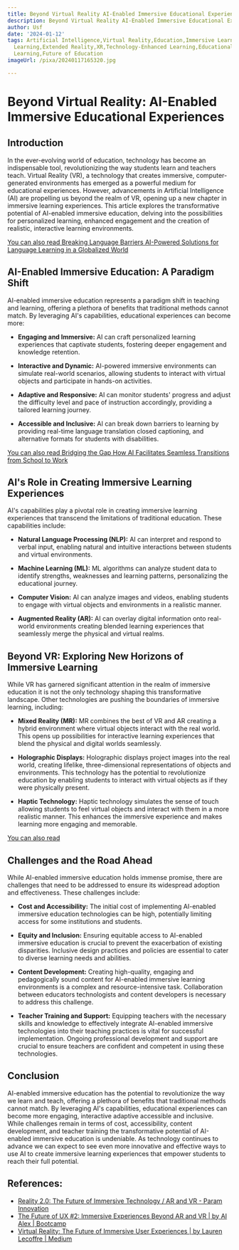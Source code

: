 ```yaml
---
title: Beyond Virtual Reality AI-Enabled Immersive Educational Experiences
description: Beyond Virtual Reality AI-Enabled Immersive Educational Experiences
author: Usf
date: '2024-01-12'
tags: Artificial Intelligence,Virtual Reality,Education,Immersive Learning,AI-Enabled
  Learning,Extended Reality,XR,Technology-Enhanced Learning,Educational Technology,Innovative
  Learning,Future of Education
imageUrl: /pixa/20240117165320.jpg

---
```

# Beyond Virtual Reality: AI-Enabled Immersive Educational Experiences

## Introduction
In the ever-evolving world of education, technology has become an indispensable tool, revolutionizing the way students learn and teachers teach. Virtual Reality (VR),  a technology that  creates  immersive, computer-generated environments has emerged as a powerful medium for educational experiences. However, advancements in Artificial Intelligence (AI) are propelling us beyond the  realm of VR, opening up a new chapter in immersive learning experiences.  This article explores the transformative potential of AI-enabled immersive education, delving into  the possibilities for personalized learning, enhanced engagement and the  creation of realistic, interactive learning  environments.

[You can also read Breaking Language Barriers AI-Powered Solutions  for  Language Learning in a Globalized World](Breaking%20Language%20Barriers%20AI-Powered%20Solutions%20for%20Language%20Learning%20in%20a%20Globalized%20World)


## AI-Enabled Immersive Education: A Paradigm Shift

AI-enabled immersive education represents a paradigm shift in teaching and learning, offering a plethora of benefits that traditional methods cannot match. By leveraging AI's capabilities, educational experiences can become more:

- **Engaging and Immersive:** AI can craft personalized learning experiences that captivate students, fostering  deeper engagement and  knowledge retention.

- **Interactive  and Dynamic:** AI-powered immersive environments can simulate real-world scenarios, allowing students to interact with virtual  objects and participate in hands-on activities.

- **Adaptive and  Responsive:** AI can monitor students' progress and adjust the difficulty  level and pace of instruction  accordingly, providing a tailored learning journey.

- **Accessible and Inclusive:** AI can break down barriers  to learning by providing real-time language  translation closed captioning, and alternative formats for students with disabilities.

[You can  also read Bridging the Gap  How AI Facilitates Seamless Transitions from School to Work](Bridging%20the%20Gap%20How%20AI%20Facilitates%20Seamless%20Transitions%20from%20School%20to%20Work)


## AI's Role in Creating  Immersive Learning Experiences

AI's capabilities play a pivotal role in creating immersive learning experiences that transcend the limitations of traditional education. These capabilities include:

- **Natural Language  Processing (NLP):** AI  can interpret and respond to  verbal input, enabling  natural and intuitive interactions between students  and virtual environments.

- **Machine Learning (ML):** ML algorithms can analyze student data to identify strengths,  weaknesses and  learning patterns, personalizing the educational journey.

- **Computer Vision:** AI can analyze images and videos, enabling students to engage with virtual  objects and environments in a realistic manner.

-  **Augmented Reality  (AR):** AI can overlay  digital information onto real-world environments creating  blended learning experiences that seamlessly merge the physical and virtual realms.

## Beyond  VR: Exploring New Horizons of Immersive Learning

While  VR has garnered  significant attention  in the realm of immersive education it is not the only technology shaping this transformative landscape. Other  technologies are pushing the boundaries  of immersive learning, including:

- **Mixed Reality (MR):** MR combines the best of VR and AR creating a hybrid environment where virtual  objects interact with  the real world. This opens up possibilities for interactive learning experiences that blend the  physical and digital worlds  seamlessly.

-  **Holographic Displays:** Holographic displays project images  into the real world, creating lifelike, three-dimensional representations of objects  and environments. This technology has the potential to revolutionize education by enabling students to  interact with virtual objects as if they were physically present.

- **Haptic Technology:** Haptic technology simulates the sense of  touch allowing students to feel virtual objects and interact with them in a  more  realistic manner. This  enhances the immersive experience and makes learning more engaging and memorable.

[You can also read ]()


## Challenges and  the Road Ahead

While  AI-enabled immersive education holds immense promise, there are challenges that need to be addressed to ensure its widespread adoption and effectiveness. These challenges include:

- **Cost and Accessibility:** The initial cost of implementing AI-enabled immersive education technologies can be high, potentially  limiting access for some institutions and students.

- **Equity  and Inclusion:** Ensuring equitable access to AI-enabled immersive education is crucial to prevent the exacerbation of  existing disparities. Inclusive design practices and  policies are essential to cater to diverse learning  needs  and abilities.

- **Content Development:** Creating high-quality, engaging and pedagogically sound  content for AI-enabled immersive learning environments is a complex and resource-intensive task. Collaboration between educators technologists and content developers is necessary to address this challenge.

- **Teacher Training  and Support:**  Equipping teachers with the necessary skills and  knowledge to effectively integrate AI-enabled immersive technologies into  their teaching practices is vital for successful implementation. Ongoing professional development and support  are crucial to ensure teachers are  confident and competent in  using these technologies.


## Conclusion

AI-enabled  immersive education has the potential to revolutionize the way we learn and teach, offering a plethora of benefits that  traditional methods cannot match. By leveraging AI's capabilities, educational experiences  can become  more engaging, interactive adaptive accessible and inclusive.  While challenges remain in terms of cost, accessibility, content development, and teacher training the transformative potential of  AI-enabled immersive education is undeniable. As technology continues to advance we can expect to see  even more innovative and effective ways to use AI to create immersive learning experiences that  empower students to reach  their full potential.

## References:
- [Reality 2.0: The Future of Immersive Technology / AR and VR - Param Innovation](https://paraminnovation.org/2023/02/19/reality-2-0-the-future-of-immersive-technology-ar-and-vr/)
- [The Future of UX #2: Immersive Experiences Beyond AR and VR | by AI Alex | Bootcamp](https://bootcamp.uxdesign.cc/the-future-of-ux-2-immersive-experiences-beyond-ar-and-vr-69b26137d5ea)
- [Virtual Reality: The Future of Immersive User Experiences | by Lauren Lecoffre | Medium](https://medium.com/@laurenlecoffre/virtual-reality-the-future-of-immersive-user-experiences-7df0e622cc6f)
